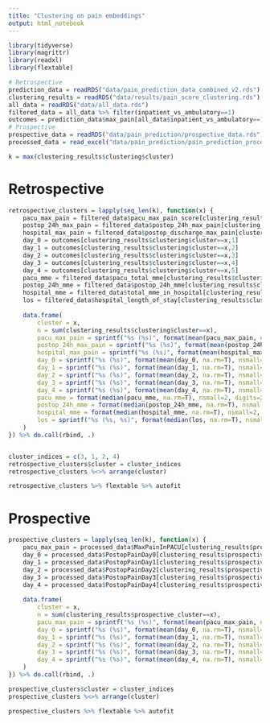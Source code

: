 ```yaml
---
title: "Clustering on pain embeddings"
output: html_notebook
---
```


```r
library(tidyverse)
library(magrittr)
library(readxl)
library(flextable)

# Retrospective
prediction_data = readRDS("data/pain_prediction_data_combined_v2.rds")
clustering_results = readRDS("data/results/pain_score_clustering.rds")
all_data = readRDS("data/all_data.rds")
filtered_data = all_data %>% filter(inpatient_vs_ambulatory==1)
outcomes = prediction_data$max_pain[all_data$inpatient_vs_ambulatory==1,]
# Prospective
prospective_data = readRDS("data/pain_prediction/prospective_data.rds")
processed_data = read_excel("data/pain_prediction/pain_prediction_processed_data.xlsx")

k = max(clustering_results$clustering$cluster)
```

# Retrospective
```r
retrospective_clusters = lapply(seq_len(k), function(x) {
    pacu_max_pain = filtered_data$pacu_max_pain_score[clustering_results$clustering$cluster==x]
    postop_24h_max_pain = filtered_data$postop_24h_max_pain[clustering_results$clustering$cluster==x]
    hospital_max_pain = filtered_data$postop_discharge_max_pain[clustering_results$clustering$cluster==x]
    day_0 = outcomes[clustering_results$clustering$cluster==x,1]
    day_1 = outcomes[clustering_results$clustering$cluster==x,2]
    day_2 = outcomes[clustering_results$clustering$cluster==x,3]
    day_3 = outcomes[clustering_results$clustering$cluster==x,4]
    day_4 = outcomes[clustering_results$clustering$cluster==x,5]
    pacu_mme = filtered_data$pacu_total_mme[clustering_results$clustering$cluster==x]
    postop_24h_mme = filtered_data$postop_24h_mme[clustering_results$clustering$cluster==x]
    hospital_mme = filtered_data$total_mme_in_hospital[clustering_results$clustering$cluster==x]
    los = filtered_data$hospital_length_of_stay[clustering_results$clustering$cluster==x]/60
    
    data.frame(
        cluster = x,
        n = sum(clustering_results$clustering$cluster==x),
        pacu_max_pain = sprintf("%s (%s)", format(mean(pacu_max_pain, na.rm=T), nsmall=2, digits=2), format(sd(pacu_max_pain, na.rm=T), nsmall=2, digits=2)),
        postop_24h_max_pain = sprintf("%s (%s)", format(mean(postop_24h_max_pain, na.rm=T), nsmall=2, digits=2), format(sd(postop_24h_max_pain, na.rm=T), nsmall=2, digits=2)),
        hospital_max_pain = sprintf("%s (%s)", format(mean(hospital_max_pain, na.rm=T), nsmall=2, digits=2), format(sd(hospital_max_pain, na.rm=T), nsmall=2, digits=2)),
        day_0 = sprintf("%s (%s)", format(mean(day_0, na.rm=T), nsmall=2, digits=2), format(sd(day_0, na.rm=T), nsmall=2, digits=2)),
        day_1 = sprintf("%s (%s)", format(mean(day_1, na.rm=T), nsmall=2, digits=2), format(sd(day_1, na.rm=T), nsmall=2, digits=2)),
        day_2 = sprintf("%s (%s)", format(mean(day_2, na.rm=T), nsmall=2, digits=2), format(sd(day_2, na.rm=T), nsmall=2, digits=2)),
        day_3 = sprintf("%s (%s)", format(mean(day_3, na.rm=T), nsmall=2, digits=2), format(sd(day_3, na.rm=T), nsmall=2, digits=2)),
        day_4 = sprintf("%s (%s)", format(mean(day_4, na.rm=T), nsmall=2, digits=2), format(sd(day_4, na.rm=T), nsmall=2, digits=2)),
        pacu_mme = format(median(pacu_mme, na.rm=T), nsmall=2, digits=2), 
        postop_24h_mme = format(median(postop_24h_mme, na.rm=T), nsmall=2, digits=2), 
        hospital_mme = format(median(hospital_mme, na.rm=T), nsmall=2, digits=2),
        los = sprintf("%s (%s, %s)", format(median(los, na.rm=T), nsmall=2, digits=2), format(quantile(los, 0.25, na.rm=T), nsmall=2, digits=2), format(quantile(los, 0.75, na.rm=T), nsmall=2, digits=2))
    )
}) %>% do.call(rbind, .)


cluster_indices = c(3, 1, 2, 4)
retrospective_clusters$cluster = cluster_indices
retrospective_clusters %<>% arrange(cluster)

retrospective_clusters %>% flextable %>% autofit
```

# Prospective
```r
prospective_clusters = lapply(seq_len(k), function(x) {
    pacu_max_pain = processed_data$MaxPainInPACU[clustering_results$prospective_cluster==x]
    day_0 = processed_data$PostopPainDay0[clustering_results$prospective_cluster==x]
    day_1 = processed_data$PostopPainDay1[clustering_results$prospective_cluster==x]
    day_2 = processed_data$PostopPainDay2[clustering_results$prospective_cluster==x]
    day_3 = processed_data$PostopPainDay3[clustering_results$prospective_cluster==x]
    day_4 = processed_data$PostopPainDay4[clustering_results$prospective_cluster==x]
    
    data.frame(
        cluster = x,
        n = sum(clustering_results$prospective_cluster==x),
        pacu_max_pain = sprintf("%s (%s)", format(mean(pacu_max_pain, na.rm=T), nsmall=2, digits=2), format(sd(pacu_max_pain, na.rm=T), nsmall=2, digits=2)),
        day_0 = sprintf("%s (%s)", format(mean(day_0, na.rm=T), nsmall=2, digits=2), format(sd(day_0, na.rm=T), nsmall=2, digits=2)),
        day_1 = sprintf("%s (%s)", format(mean(day_1, na.rm=T), nsmall=2, digits=2), format(sd(day_1, na.rm=T), nsmall=2, digits=2)),
        day_2 = sprintf("%s (%s)", format(mean(day_2, na.rm=T), nsmall=2, digits=2), format(sd(day_2, na.rm=T), nsmall=2, digits=2)),
        day_3 = sprintf("%s (%s)", format(mean(day_3, na.rm=T), nsmall=2, digits=2), format(sd(day_3, na.rm=T), nsmall=2, digits=2)),
        day_4 = sprintf("%s (%s)", format(mean(day_4, na.rm=T), nsmall=2, digits=2), format(sd(day_4, na.rm=T), nsmall=2, digits=2))
    )
}) %>% do.call(rbind, .)

prospective_clusters$cluster = cluster_indices
prospective_clusters %<>% arrange(cluster)

prospective_clusters %>% flextable %>% autofit
```

